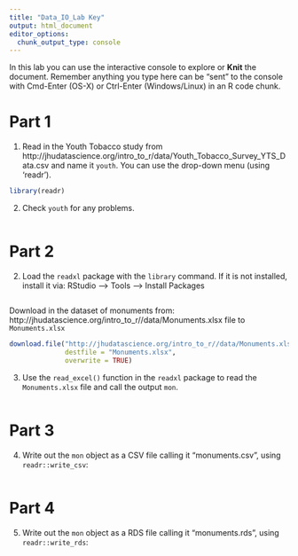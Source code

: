```yaml
---
title: "Data_IO_Lab Key"
output: html_document
editor_options: 
  chunk_output_type: console
---
```


In this lab you can use the interactive console to explore or **Knit** the document. 
Remember anything you type here can be "sent" to the console with Cmd-Enter (OS-X) or Ctrl-Enter (Windows/Linux) in an R code chunk.


# Part 1

1.  Read in the Youth Tobacco study from
http://jhudatascience.org/intro_to_r/data/Youth_Tobacco_Survey_YTS_Data.csv
and name it `youth`. You can use the drop-down menu (using 'readr'). 

```r
library(readr)

```

2.  Check `youth` for any problems.

```r

```

# Part 2

2. Load the `readxl` package with the `library` command. 
If it is not installed, install it via: RStudio --> Tools --> Install Packages
```r

```


Download in the dataset of monuments from: http://jhudatascience.org/intro_to_r//data/Monuments.xlsx file to `Monuments.xlsx`

```r
download.file("http://jhudatascience.org/intro_to_r//data/Monuments.xlsx",
              destfile = "Monuments.xlsx",
              overwrite = TRUE)
```

3. Use the `read_excel()` function in the `readxl` package to read the `Monuments.xlsx` file and call the output `mon`. 

```r

```

# Part 3

4. Write out the `mon` object as a CSV file calling it "monuments.csv", using `readr::write_csv`:

```r

```


# Part 4

5. Write out the `mon` object as a RDS file calling it "monuments.rds", using `readr::write_rds`:

```r

```
